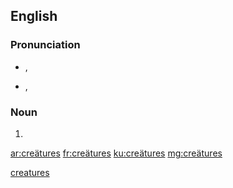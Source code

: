 ==English==

===Pronunciation===
* {{a|UK}} {{enPR|krē.ā'tyo͝əz}}, {{IPA|/kɹiːˈeɪtjʊəz/}}
* {{a|US}} {{enPR|krē.ā'chərz}}, {{IPA|/kɻiːˈeɪt͡ʃɚz/}}

===Noun===
{{head|en|plural}} {{p}}

# {{plural of|creäture|lang=en|nocat=1}}

[[Category:English terms spelled with Ä|creatures]]

[[ar:creätures]]
[[fr:creätures]]
[[ku:creätures]]
[[mg:creätures]]